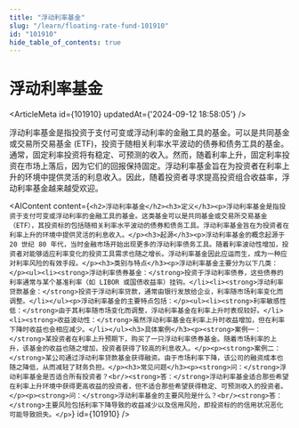 ```yaml
---
title: "浮动利率基金"
slug: "/learn/floating-rate-fund-101910"
id: "101910"
hide_table_of_contents: true
---
```



# 浮动利率基金

<ArticleMeta id={101910} updatedAt={'2024-09-12 18:58:05'} />
<div className='border-solid border-b border-t-0 my-4 border-[var(--ifm-color-gray-300)]' />

浮动利率基金是指投资于支付可变或浮动利率的金融工具的基金。可以是共同基金或交易所交易基金 (ETF)，投资于随相关利率水平波动的债券和债务工具的基金。通常，固定利率投资将有稳定、可预测的收入。然而，随着利率上升，固定利率投资在市场上落后，因为它们的回报保持固定。浮动利率基金旨在为投资者在利率上升的环境中提供灵活的利息收入。因此，随着投资者寻求提高投资组合收益率，浮动利率基金越来越受欢迎。

<AIContent content={`<h2>浮动利率基金</h2><h3>定义</h3><p>浮动利率基金是指投资于支付可变或浮动利率的金融工具的基金。这类基金可以是共同基金或交易所交易基金（ETF），其投资标的包括随相关利率水平波动的债券和债务工具。浮动利率基金旨在为投资者在利率上升的环境中提供灵活的利息收入。</p><h3>起源</h3><p>浮动利率基金的概念起源于 20 世纪 80 年代，当时金融市场开始出现更多的浮动利率债务工具。随着利率波动性增加，投资者对能够适应利率变化的投资工具需求也随之增长。浮动利率基金因此应运而生，成为一种应对利率风险的有效手段。</p><h3>类别与特点</h3><p>浮动利率基金主要分为以下几类：</p><ul><li><strong>浮动利率债券基金：</strong>投资于浮动利率债券，这些债券的利率通常与某个基准利率（如 LIBOR 或国债收益率）挂钩。</li><li><strong>浮动利率贷款基金：</strong>投资于浮动利率贷款，通常由银行发放给企业，利率随市场利率变化而调整。</li></ul><p>浮动利率基金的主要特点包括：</p><ul><li><strong>利率敏感性低：</strong>由于其利率随市场变化而调整，浮动利率基金在利率上升时表现较好。</li><li><strong>收益波动性：</strong>虽然浮动利率基金在利率上升时收益增加，但在利率下降时收益也会相应减少。</li></ul><h3>具体案例</h3><p><strong>案例一：</strong>某投资者在利率上升预期下，购买了一只浮动利率债券基金。随着市场利率的上升，该基金的收益也随之增加，投资者获得了较高的利息收入。</p><p><strong>案例二：</strong>某公司通过浮动利率贷款基金获得融资。由于市场利率下降，该公司的融资成本也随之降低，从而减轻了财务负担。</p><h3>常见问题</h3><p><strong>问：</strong>浮动利率基金是否适合所有投资者？<br/><strong>答：</strong>浮动利率基金适合那些希望在利率上升环境中获得更高收益的投资者，但不适合那些希望获得稳定、可预测收入的投资者。</p><p><strong>问：</strong>浮动利率基金的主要风险是什么？<br/><strong>答：</strong>主要风险包括利率下降导致的收益减少以及信用风险，即投资标的的信用状况恶化可能导致损失。</p>`} id={101910} />
